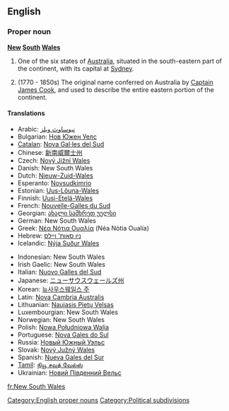 ==English==

===Proper noun===
'''[[New]] [[South]] [[Wales]]'''

# One of the six states of [[Australia]], situated in the south-eastern part of the continent, with its capital at [[Sydney]].
# {{historical}} (1770 - 1850s) The original name conferred on Australia by [[w:Captain James Cook|Captain James Cook]], and used to describe the entire eastern portion of the continent.

====Translations====
{{top}}
* Arabic: [[نيوساوث ويلز]]
* Bulgarian: [[Нов Южен Уелс]]
* [[Catalan]]: [[Nova Gal·les del Sud]]
* Chinese: [[新南威爾士州]]
* Czech: [[Nový Jižní Wales]]
* Danish: New South Wales
* Dutch: [[Nieuw-Zuid-Wales]]
* Esperanto: [[Novsudkimrio]]
* Estonian: [[Uus-Lõuna-Wales]]
* Finnish: [[Uusi-Etelä-Wales]]
* French: [[Nouvelle-Galles du Sud]]
* Georgian: [[ახალი სამხრეთ უელსი]]
* German: New South Wales
* Greek: [[Νέα Νότια Ουαλία]] (Néa Nόtia Oualía) {{f}}
* Hebrew: [[ניו סאות' ויילס]]
* Icelandic: [[Nýja Suður Wales]]
{{mid}}
* Indonesian: New South Wales
* Irish Gaelic: New South Wales
* Italian: [[Nuovo Galles del Sud]]
* Japanese: [[ニューサウスウェールズ州]]
* Korean: [[뉴사우스웨일스 주]]
* Latin: [[Nova Cambria Australis]]
* Lithuanian: [[Naujasis Pietų Velsas]]
* Luxembourgian: New South Wales
* Norwegian: New South Wales
* Polish: [[Nowa Południowa Walia]]
* Portuguese: [[Nova Gales do Sul]]
* Russia: [[Новый Южный Уэльс]]
* Slovak: [[Nový Južný Wales]]
* Spanish: [[Nueva Gales del Sur]] {{f}}
* [[Tamil]]: [[நியூ சவுத் வேல்ஸ்]]
* Ukrainian: [[Новий Південний Вельс]]
{{bottom}}

[[Category:English proper nouns]]
[[Category:Political subdivisions]]

[[fr:New South Wales]]